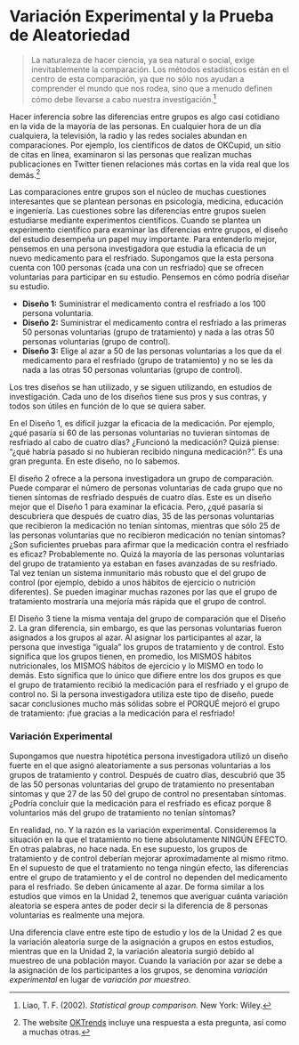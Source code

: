 # Variación Experimental y la Prueba de Aleatoriedad {-}

> La naturaleza de hacer ciencia, ya sea natural o social, exige inevitablemente la comparación. Los métodos estadísticos están en el centro de esta comparación, ya que no sólo nos ayudan a comprender el mundo que nos rodea, sino que a menudo definen cómo debe llevarse a cabo nuestra investigación.^[Liao, T. F. (2002). *Statistical group comparison.* New York: Wiley.]

Hacer inferencia sobre las diferencias entre grupos es algo casi cotidiano en la vida de la mayoría de las personas. En cualquier hora de un día cualquiera, la televisión, la radio y las redes sociales abundan en comparaciones. Por ejemplo, los científicos de datos de OKCupid, un sitio de citas en línea, examinaron si las personas que realizan muchas publicaciones en Twitter tienen relaciones más cortas en la vida real que los demás.^[The website [OKTrends](http://blog.okcupid.com/) incluye una respuesta a esta pregunta, así como a muchas otras.]

Las comparaciones entre grupos son el núcleo de muchas cuestiones interesantes que se plantean personas en psicología, medicina, educación e ingeniería. Las cuestiones sobre las diferencias entre grupos suelen estudiarse mediante experimentos científicos. Cuando se plantea un experimento científico para examinar las diferencias entre grupos, el diseño del estudio desempeña un papel muy importante. Para entenderlo mejor, pensemos en una persona investigadora que estudia la eficacia de un nuevo medicamento para el resfriado. Supongamos que la esta persona cuenta con 100 personas (cada una con un resfriado) que se ofrecen voluntarias para participar en su estudio. Pensemos en cómo podría diseñar su estudio.

- **Diseño 1:** Suministrar el medicamento contra el resfriado a los 100 persona voluntaria.
- **Diseño 2:** Suministrar el medicamento contra el resfriado a las primeras 50 personas voluntarias (grupo de tratamiento) y nada a las otras 50 personas voluntarias (grupo de control).
- **Diseño 3:** Elige al azar a 50 de las personas voluntarias a los que da el medicamento para el resfriado (grupo de tratamiento) y no se les da nada a las otras 50 personas voluntarias (grupo de control).

Los tres diseños se han utilizado, y se siguen utilizando, en estudios de investigación. Cada uno de los diseños tiene sus pros y sus contras, y todos son útiles en función de lo que se quiera saber. 

En el Diseño 1, es difícil juzgar la eficacia de la medicación. Por ejemplo, ¿qué pasaría si 60 de las personas voluntarias no tuvieran síntomas de resfriado al cabo de cuatro días? ¿Funcionó la medicación? Quizá piense: "¿qué habría pasado si no hubieran recibido ninguna medicación?". Es una gran pregunta. En este diseño, no lo sabemos.

El diseño 2 ofrece a la persona investigadora un grupo de comparación. Puede comparar el número de personas voluntarias de cada grupo que no tienen síntomas de resfriado después de cuatro días. Este es un diseño mejor que el Diseño 1 para examinar la eficacia. Pero, ¿qué pasaría si descubriera que después de cuatro días, 35 de las personas voluntarias que recibieron la medicación no tenían síntomas, mientras que sólo 25 de las personas voluntarias que no recibieron medicación no tenían síntomas? ¿Son suficientes pruebas para afirmar que la medicación contra el resfriado es eficaz? Probablemente no. Quizá la mayoría de las personas voluntarias del grupo de tratamiento ya estaban en fases avanzadas de su resfriado. Tal vez tenían un sistema inmunitario más robusto que el del grupo de control (por ejemplo, debido a unos hábitos de ejercicio o nutrición diferentes). Se pueden imaginar muchas razones por las que el grupo de tratamiento mostraría una mejoría más rápida que el grupo de control.

El Diseño 3 tiene la misma ventaja del grupo de comparación que el Diseño 2. La gran diferencia, sin embargo, es que las personas voluntarias fueron asignados a los grupos al azar. Al asignar los participantes al azar, la persona que investiga "iguala" los grupos de tratamiento y de control. Esto significa que los grupos tienen, en promedio, los MISMOS hábitos nutricionales, los MISMOS hábitos de ejercicio y lo MISMO en todo lo demás. Esto significa que lo único que difiere entre los dos grupos es que el grupo de tratamiento recibió la medicación para el resfriado y el grupo de control no. Si la persona investigadora utiliza este tipo de diseño, puede sacar conclusiones mucho más sólidas sobre el PORQUÉ mejoró el grupo de tratamiento: ¡fue gracias a la medicación para el resfriado!

### Variación Experimental {-}

Supongamos que nuestra hipotética persona investigadora utilizó un diseño fuerte en el que asignó aleatoriamente a sus personas voluntarias a los grupos de tratamiento y control. Después de cuatro días, descubrió que 35 de las 50 personas voluntarias del grupo de tratamiento no presentaban síntomas y que 27 de las 50 del grupo de control no presentaban síntomas. ¿Podría concluir que la medicación para el resfriado es eficaz porque 8 voluntarios más del grupo de tratamiento no tenían síntomas? 

En realidad, no. Y la razón es la variación experimental. Consideremos la situación en la que el tratamiento no tiene absolutamente NINGÚN EFECTO. En otras palabras, no hace nada. En ese supuesto, los grupos de tratamiento y de control deberían mejorar aproximadamente al mismo ritmo. En el supuesto de que el tratamiento no tenga ningún efecto, las diferencias entre el grupo de tratamiento y el de control no dependen del medicamento para el resfriado. Se deben únicamente al azar. De forma similar a los estudios que vimos en la Unidad 2, tenemos que averiguar cuánta variación aleatoria se espera antes de poder decir si la diferencia de 8 personas voluntarias es realmente una mejora. 

Una diferencia clave entre este tipo de estudio y los de la Unidad 2 es que la variación aleatoria surge de la asignación a grupos en estos estudios, mientras que en la Unidad 2, la variación aleatoria surgió debido al muestreo de una población mayor. Cuando la variación por azar se debe a la asignación de los participantes a los grupos, se denomina *variación experimental* en lugar de *variación por muestreo*. 
